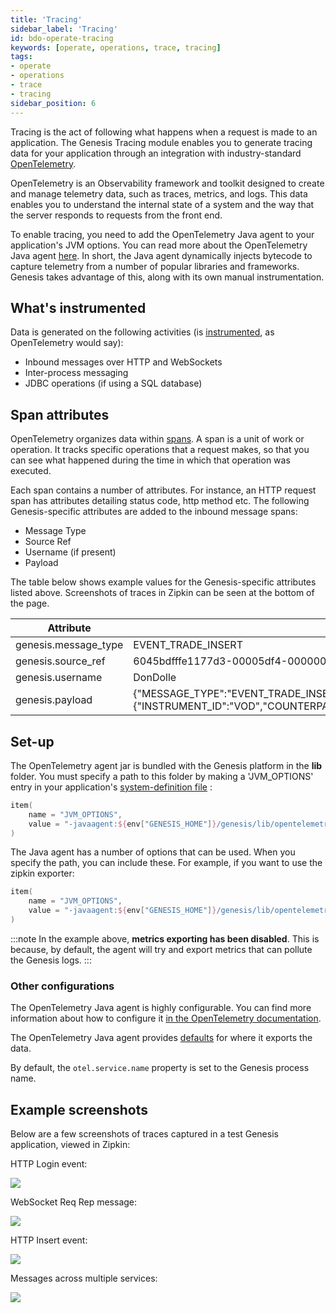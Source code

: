 ```yaml
---
title: 'Tracing'
sidebar_label: 'Tracing'
id: bdo-operate-tracing
keywords: [operate, operations, trace, tracing]
tags:
- operate
- operations
- trace
- tracing
sidebar_position: 6
---
```



Tracing is the act of following what happens when a request is made to an application. The Genesis Tracing module enables you to generate tracing data for your application through an integration with industry-standard [OpenTelemetry](https://opentelemetry.io/). 

OpenTelemetry is an Observability framework and toolkit designed to create and manage telemetry data, such as traces, metrics, and logs. This data enables you to understand the internal state of a system and the way that the server responds to requests from the front end.

To enable tracing, you need to add the OpenTelemetry Java agent to your application's JVM options. You can read more about the OpenTelemetry Java agent [here](https://github.com/open-telemetry/opentelemetry-java-instrumentation).
In short, the Java agent dynamically injects bytecode to capture telemetry from a number of popular libraries and frameworks. Genesis takes advantage of this, along with its own manual instrumentation.

## What's instrumented

Data is generated on the following activities (is [instrumented](https://opentelemetry.io/docs/concepts/instrumentation/), as OpenTelemetry would say):

- Inbound messages over HTTP and WebSockets
- Inter-process messaging
- JDBC operations (if using a SQL database)

## Span attributes

OpenTelemetry organizes data within [spans](https://opentelemetry.io/docs/concepts/signals/traces/#spans). A span is a unit of work or operation. It tracks specific operations that a request makes, so that you can see what happened during the time in which that operation was executed.

Each span contains a number of attributes. For instance, an HTTP request span has attributes detailing status code, http method etc. The following Genesis-specific attributes are added to the inbound message spans:

- Message Type
- Source Ref
- Username (if present)
- Payload

The table below shows example values for the Genesis-specific attributes listed above. Screenshots of traces in Zipkin can be seen at the bottom of the page.

| Attribute            | Value                                                                                                                                                                                                                                                                               |
|----------------------|-------------------------------------------------------------------------------------------------------------------------------------------------------------------------------------------------------------------------------------------------------------------------------------|
| genesis.message_type | EVENT_TRADE_INSERT                                                                                                                                                                                                                                                                  |
| genesis.source_ref   | 6045bdfffe1177d3-00005df4-00000004-1f1e5fe74723987e-c672dc68:1                                                                                                                                                                                                                      |
| genesis.username     | DonDolle                                                                                                                                                                                                                                                                             |
| genesis.payload      | &#123;"MESSAGE_TYPE":"EVENT_TRADE_INSERT","USER_NAME":"DoneDolle","SESSION_AUTH_TOKEN":"********","REFRESH_AUTH_TOKEN":null,"VALIDATE":false,"IGNORE_WARNINGS":true,"DETAILS":&#123;"INSTRUMENT_ID":"VOD","COUNTERPARTY_ID":"GENESIS","QUANTITY":10,"PRICE":1.5,"SIDE":"BUY"&#125;,"SOURCE_REF":"1"&#125; |

## Set-up

The OpenTelemetry agent jar is bundled with the Genesis platform in the **lib** folder. You must specify a path to this folder by making a 'JVM_OPTIONS' entry in your application's [system-definition file](/develop/server-capabilities/runtime-configuration/system-definition/) :

```kotlin
item(
    name = "JVM_OPTIONS",
    value = "-javaagent:${env["GENESIS_HOME"]}/genesis/lib/opentelemetry-javaagent.jar"
)
```
The Java agent has a number of options that can be used. When you specify the path, you can include these. For example, if you want to use the zipkin exporter:

```kotlin
item(
    name = "JVM_OPTIONS",
    value = "-javaagent:${env["GENESIS_HOME"]}/genesis/lib/opentelemetry-javaagent.jar -Dotel.traces.exporter=zipkin -Dotel.metrics.exporter=none"
)
```

:::note
In the example above, **metrics exporting has been disabled**. This is because, by default, the agent will try and export metrics that can pollute the Genesis logs.
:::

### Other configurations
The OpenTelemetry Java agent is highly configurable. You can find more information about how to configure it [in the OpenTelemetry documentation](https://opentelemetry.io/docs/instrumentation/java/automatic/agent-config/).

The OpenTelemetry Java agent provides [defaults](https://github.com/open-telemetry/opentelemetry-java/blob/main/sdk-extensions/autoconfigure/README.md#exporters) for where it exports the data.

By default, the `otel.service.name` property is set to the Genesis process name.

## Example screenshots

Below are a few screenshots of traces captured in a test Genesis application, viewed in Zipkin:

HTTP Login event:

![](/img/tracing-zipkin-login.png)

WebSocket Req Rep message:

![](/img/tracing-zipkin-req-instrument.png)

HTTP Insert event:

![](/img/tracing-zipkin-event-insert.png)

Messages across multiple services:

![](/img/tracing-zipkin-multiple-services.png)
